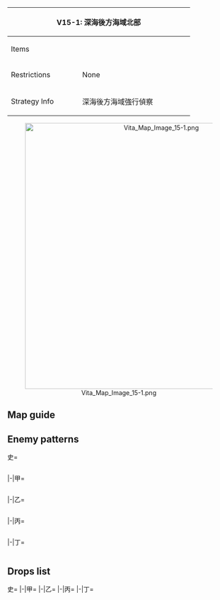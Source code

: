 {| class="article-table" style="width:100%;"
|-
! colspan="2" style="text-align:center;width:70%;" | V15-1: 深海後方海域北部
| rowspan="3" style="text-align:center;width:30%;" | [[File:Vita Map Banner 15-1.png|400px]]
|-
! Items
| {{Steel}}
|-
! Restrictions
| None
|-
! Strategy Info
|深海後方海域強行偵察
|深海棲艦艦隊の支配する領域に対する反攻作戦を開始する。<br>深海棲艦の集結している中枢海域を大きく迂回して、同後方<br>海域への強行偵察を実施せよ！
|}
<center>[[File:Vita Map Image 15-1.png|600px]]</center>
==Map guide==
{{Map/Branching
|id = V15-1
|A/empty -> B, C = *Choice node
|D -> E = *Do not meet the requirements for G
|D -> G = *Meet any of the following requirements :
**DD ≧ 3
**CL ≧ 1 and DD ≧ 2
**{{ShipLink|Akitsushima}} in the fleet and DD ≧ 2
|E -> G = *Fixed route
|F -> E = *Slow fleet
|F -> H = *Fast fleet
|G -> I/empty = *Fail the LoS check
|G -> K = *Pass the LoS check
|H -> J/resource = *Meet any of the following requirements : 
**Fail the LoS check
**CV(B) + (F)BB(V) ≧ 5
|H -> K = *Do not meet the requirements for J
}}

==Enemy patterns==
<tabber>史=
<div class="scrollable" style="width:800px;max-height:400px;overflow:auto;">
{{Map/Nodes|name=沿岸艦隊 南哨戒線
|B
|Normal/BaseXP
|{{Formation|Line Ahead}}
|250
|598
|576
|576
|576
|576
|534
|-
|B
|Normal/BaseXP
|{{Formation|Line Ahead}}
|230
|598
|576
|576
|575
|575
|534
|-
|B
|Normal/BaseXP
|{{Formation|Line Ahead}}
|210
|598
|575
|575
|575
|575
|534
|-
}}
{{Map/Nodes|name=沿岸艦隊 北哨戒線
|C
|Normal/BaseXP
|{{Formation|Line Ahead}}
|270
|602
|555
|554
|576
|576
|535
|-
|C
|Normal/BaseXP
|{{Formation|Line Ahead}}
|260
|601
|555
|554
|576
|576
|535
|-
|C
|Normal/BaseXP
|{{Formation|Line Ahead}}
|240
|601
|555
|554
|575
|575
|533
|-
}}
{{Map/Nodes|name=沿岸艦隊 護衛空母群
|D
|Normal/BaseXP
|{{Formation|Diamond}}
|210
|560
|560
|527
|592
|577
|577
|-
|D
|Normal/BaseXP
|{{Formation|Diamond}}
|200
|560
|560
|527
|592
|576
|576
|-
|D
|Normal/BaseXP
|{{Formation|Diamond}}
|180
|560
|560
|527
|591
|576
|576
|-
|D
|Normal/BaseXP
|{{Formation|Diamond}}
|160
|560
|560
|527
|591
|575
|575
|-
}}
{{Map/Nodes|name=沿岸艦隊潜水艦防衛線
|E
|Normal/BaseXP
|{{Formation|Echelon}}
|260
|572
|571
|571
|571
|-
|E
|Normal/BaseXP
|{{Formation|Line Abreast}}
|260
|572
|571
|571
|571
|-
|E
|Normal/BaseXP
|{{Formation|Echelon}}
|220
|572
|571
|533
|533
|-
|E
|Normal/BaseXP
|{{Formation|Line Abreast}}
|220
|572
|571
|533
|533
|-
}}
{{Map/Nodes|name=沿岸艦隊 機動部隊
|F
|Normal/BaseXP
|{{Formation|Diamond}}
|240
|579
|543
|591
|591
|576
|576
|-
|F
|Normal/BaseXP
|{{Formation|Diamond}}
|220
|579
|543
|591
|576
|576
|575
|-
|F
|Normal/BaseXP
|{{Formation|Diamond}}
|210
|579
|543
|591
|576
|575
|575
|-
|F
|Normal/BaseXP
|{{Formation|Diamond}}
|200
|579
|543
|591
|575
|575
|575
|-
}}
{{Map/Nodes|name=沿岸防衛艦隊 I群
|G
|Normal/BaseXP
|{{Formation|Line Ahead}}
|220
|555
|527
|595
|595
|576
|576
|-
|G
|Normal/BaseXP
|{{Formation|Double Line}}
|220
|555
|527
|595
|595
|576
|576
|-
|G
|Normal/BaseXP
|{{Formation|Line Ahead}}
|200
|555
|527
|595
|595
|575
|575
|-
|G
|Normal/BaseXP
|{{Formation|Double Line}}
|200
|555
|527
|595
|595
|575
|575
|-
}}
{{Map/Nodes|name=沿岸防衛艦隊 II群
|H
|Normal/BaseXP
|{{Formation|Line Ahead}}
|210
|527
|527
|592
|592
|576
|576
|-
|H
|Normal/BaseXP
|{{Formation|Double Line}}
|210
|527
|527
|592
|592
|576
|576
|-
|H
|Normal/BaseXP
|{{Formation|Line Ahead}}
|190
|527
|527
|592
|592
|575
|575
|-
|H
|Normal/BaseXP
|{{Formation|Double Line}}
|190
|527
|527
|592
|592
|575
|575
|-
}}
{{Map/Nodes|name=沿岸防衛艦隊 旗艦艦隊
|K
|Boss/BaseXP
|{{Formation|Line Ahead}}
|350
|557
|529
|529
|560
|577
|577
|-
|K
|Boss/BaseXP
|{{Formation|Line Ahead}}
|330
|557
|529
|529
|560
|576
|576
|-
|K
|Boss/BaseXP
|{{Formation|Line Ahead}}
|300
|557
|529
|529
|523
|575
|575
|-
|K
|Boss/BaseXP
|{{Formation|Line Ahead}}
|280
|557
|524
|524
|560
|575
|575
|-
}}
</div> <!-- overflow -->
|-|甲=
<div class="scrollable" style="width:800px;max-height:400px;overflow:auto;">
{{Map/Nodes|name=沿岸艦隊 南哨戒線
|B
|Normal/BaseXP
|{{Formation|Line Ahead}}
|230
|598
|576
|576
|575
|575
|534
|-
|B
|Normal/BaseXP
|{{Formation|Line Ahead}}
|210
|598
|575
|575
|575
|575
|534
|-
|B
|Normal/BaseXP
|{{Formation|Line Ahead}}
|180
|597
|575
|575
|501
|501
|532
|-
|B
|Normal/BaseXP
|{{Formation|Double Line}}
|180
|597
|575
|575
|501
|501
|532
|-
}}
{{Map/Nodes|name=沿岸艦隊 北哨戒線
|C
|Normal/BaseXP
|{{Formation|Line Ahead}}
|260
|601
|555
|554
|576
|576
|535
|-
|C
|Normal/BaseXP
|{{Formation|Line Ahead}}
|240
|601
|555
|554
|575
|575
|533
|-
|C
|Normal/BaseXP
|{{Formation|Line Ahead}}
|200
|601
|555
|554
|575
|575
|531
|-
|C
|Normal/BaseXP
|{{Formation|Double Line}}
|200
|601
|555
|554
|575
|575
|531
|-
}}
{{Map/Nodes|name=沿岸艦隊 護衛空母群
|D
|Normal/BaseXP
|{{Formation|Diamond}}
|200
|560
|560
|527
|592
|576
|576
|-
|D
|Normal/BaseXP
|{{Formation|Diamond}}
|180
|560
|560
|527
|591
|576
|576
|-
|D
|Normal/BaseXP
|{{Formation|Diamond}}
|160
|560
|560
|527
|591
|575
|575
|-
|D
|Normal/BaseXP
|{{Formation|Diamond}}
|140
|560
|560
|591
|575
|501
|501
|-
}}
{{Map/Nodes|name=沿岸艦隊潜水艦防衛線
|E
|Normal/BaseXP
|{{Formation|Echelon}}
|220
|572
|571
|533
|533
|-
|E
|Normal/BaseXP
|{{Formation|Line Abreast}}
|220
|572
|571
|533
|533
|-
|E
|Normal/BaseXP
|{{Formation|Echelon}}
|170
|572
|571
|530
|530
|-
|E
|Normal/BaseXP
|{{Formation|Line Abreast}}
|170
|572
|571
|530
|530
|-
}}
{{Map/Nodes|name=沿岸艦隊 機動部隊
|F
|Normal/BaseXP
|{{Formation|Diamond}}
|220
|579
|543
|591
|576
|576
|575
|-
|F
|Normal/BaseXP
|{{Formation|Diamond}}
|210
|579
|543
|591
|576
|575
|575
|-
|F
|Normal/BaseXP
|{{Formation|Diamond}}
|200
|579
|543
|591
|575
|575
|575
|-
|F
|Normal/BaseXP
|{{Formation|Diamond}}
|180
|528
|543
|591
|575
|575
|575
|-
}}
{{Map/Nodes|name=沿岸防衛艦隊 I群
|G
|Normal/BaseXP
|{{Formation|Line Ahead}}
|200
|555
|527
|595
|595
|575
|575
|-
|G
|Normal/BaseXP
|{{Formation|Double Line}}
|200
|555
|527
|595
|595
|575
|575
|-
|G
|Normal/BaseXP
|{{Formation|Line Ahead}}
|160
|555
|527
|594
|575
|575
|575
|-
|G
|Normal/BaseXP
|{{Formation|Double Line}}
|160
|555
|527
|594
|575
|575
|575
|-
}}
{{Map/Nodes|name=沿岸防衛艦隊 II群
|H
|Normal/BaseXP
|{{Formation|Line Ahead}}
|190
|527
|527
|592
|592
|575
|575
|-
|H
|Normal/BaseXP
|{{Formation|Double Line}}
|190
|527
|527
|592
|592
|575
|575
|-
|H
|Normal/BaseXP
|{{Formation|Line Ahead}}
|150
|527
|527
|591
|575
|575
|575
|-
|H
|Normal/BaseXP
|{{Formation|Double Line}}
|150
|527
|527
|591
|575
|575
|575
|-
}}
{{Map/Nodes|name=沿岸防衛艦隊 旗艦艦隊
|K
|Boss/BaseXP
|{{Formation|Line Ahead}}
|300
|557
|529
|529
|523
|575
|575
|-
|K
|Boss/BaseXP
|{{Formation|Line Ahead}}
|280
|557
|524
|524
|560
|575
|575
|-
|K
|Boss/BaseXP
|{{Formation|Line Ahead}}
|260
|557
|524
|524
|523
|575
|575
|-
|K
|Boss/BaseXP
|{{Formation|Line Ahead}}
|240
|557
|524
|524
|575
|575
|-
}}
</div> <!-- overflow -->
|-|乙=
<div class="scrollable" style="width:800px;max-height:400px;overflow:auto;">
{{Map/Nodes|name=沿岸艦隊 南哨戒線
|B
|Normal/BaseXP
|{{Formation|Line Ahead}}
|180
|597
|575
|575
|501
|501
|532
|-
|B
|Normal/BaseXP
|{{Formation|Double Line}}
|180
|597
|575
|575
|501
|501
|532
|-
|B
|Normal/BaseXP
|{{Formation|Line Ahead}}
|160
|597
|575
|501
|501
|501
|530
|-
|B
|Normal/BaseXP
|{{Formation|Double Line}}
|160
|597
|575
|501
|501
|501
|530
|-
|B
|Normal/BaseXP
|{{Formation|Double Line}}
|140
|597
|575
|501
|501
|501
|-
}}
{{Map/Nodes|name=沿岸艦隊 北哨戒線
|C
|Normal/BaseXP
|{{Formation|Line Ahead}}
|200
|601
|555
|554
|575
|575
|531
|-
|C
|Normal/BaseXP
|{{Formation|Double Line}}
|200
|601
|555
|554
|575
|575
|531
|-
|C
|Normal/BaseXP
|{{Formation|Double Line}}
|160
|555
|554
|518
|575
|575
|530
|-
|C
|Normal/BaseXP
|{{Formation|Double Line}}
|140
|555
|554
|575
|501
|501
|530
|-
}}
{{Map/Nodes|name=沿岸艦隊 護衛空母群
|D
|Normal/BaseXP
|{{Formation|Diamond}}
|140
|560
|560
|591
|575
|501
|501
|-
|D
|Normal/BaseXP
|{{Formation|Diamond}}
|130
|560
|523
|591
|575
|501
|501
|-
|D
|Normal/BaseXP
|{{Formation|Diamond}}
|120
|523
|523
|591
|575
|501
|501
|-
|D
|Normal/BaseXP
|{{Formation|Diamond}}
|110
|523
|523
|519
|575
|501
|501
|-
}}
{{Map/Nodes|name=沿岸艦隊潜水艦防衛線
|E
|Normal/BaseXP
|{{Formation|Echelon}}
|170
|572
|571
|530
|530
|-
|E
|Normal/BaseXP
|{{Formation|Line Abreast}}
|170
|572
|571
|530
|530
|-
|E
|Normal/BaseXP
|{{Formation|Echelon}}
|140
|572
|530
|530
|530
|-
|E
|Normal/BaseXP
|{{Formation|Line Abreast}}
|140
|572
|530
|530
|530
|-
}}
{{Map/Nodes|name=沿岸艦隊 機動部隊
|F
|Normal/BaseXP
|{{Formation|Diamond}}
|180
|528
|543
|591
|575
|575
|575
|-
|F
|Normal/BaseXP
|{{Formation|Diamond}}
|160
|528
|543
|591
|575
|501
|501
|-
|F
|Normal/BaseXP
|{{Formation|Diamond}}
|150
|528
|542
|591
|575
|501
|501
|-
|F
|Normal/BaseXP
|{{Formation|Diamond}}
|130
|528
|542
|575
|501
|501
|501
|-
}}
{{Map/Nodes|name=沿岸防衛艦隊 I群
|G
|Normal/BaseXP
|{{Formation|Line Ahead}}
|160
|555
|527
|594
|575
|575
|575
|-
|G
|Normal/BaseXP
|{{Formation|Double Line}}
|160
|555
|527
|594
|575
|575
|575
|-
|G
|Normal/BaseXP
|{{Formation|Line Ahead}}
|130
|555
|527
|594
|575
|501
|501
|-
|G
|Normal/BaseXP
|{{Formation|Double Line}}
|130
|555
|527
|594
|575
|501
|501
|-
}}
{{Map/Nodes|name=沿岸防衛艦隊 II群
|H
|Normal/BaseXP
|{{Formation|Line Ahead}}
|150
|527
|527
|591
|575
|575
|575
|-
|H
|Normal/BaseXP
|{{Formation|Double Line}}
|150
|527
|527
|591
|575
|575
|575
|-
|H
|Normal/BaseXP
|{{Formation|Line Ahead}}
|125
|527
|527
|591
|575
|501
|501
|-
|H
|Normal/BaseXP
|{{Formation|Double Line}}
|125
|527
|527
|591
|575
|501
|501
|-
}}
{{Map/Nodes|name=沿岸防衛艦隊 旗艦艦隊
|K
|Boss/BaseXP
|{{Formation|Line Ahead}}
|240
|557
|524
|524
|575
|575
|-
|K
|Boss/BaseXP
|{{Formation|Line Ahead}}
|220
|557
|524
|524
|501
|-
|K
|Boss/BaseXP
|{{Formation|Line Ahead}}
|200
|557
|501
|501
|501
|-
}}
</div> <!-- overflow -->
|-|丙=
<div class="scrollable" style="width:800px;max-height:400px;overflow:auto;">
{{Map/Nodes|name=沿岸艦隊 南哨戒線
|B
|Normal/BaseXP
|{{Formation|Line Ahead}}
|160
|597
|575
|501
|501
|501
|530
|-
|B
|Normal/BaseXP
|{{Formation|Double Line}}
|160
|597
|575
|501
|501
|501
|530
|-
|B
|Normal/BaseXP
|{{Formation|Double Line}}
|140
|597
|575
|501
|501
|501
|-
|B
|Normal/BaseXP
|{{Formation|Double Line}}
|80
|575
|575
|501
|501
|-
}}
{{Map/Nodes|name=沿岸艦隊 北哨戒線
|C
|Normal/BaseXP
|{{Formation|Double Line}}
|160
|555
|554
|518
|575
|575
|530
|-
|C
|Normal/BaseXP
|{{Formation|Double Line}}
|140
|555
|554
|575
|501
|501
|530
|-
|C
|Normal/BaseXP
|{{Formation|Double Line}}
|120
|555
|518
|575
|501
|501
|501
|-
|C
|Normal/BaseXP
|{{Formation|Double Line}}
|100
|519
|518
|575
|501
|501
|-
}}
{{Map/Nodes|name=沿岸艦隊 護衛空母群
|D
|Normal/BaseXP
|{{Formation|Diamond}}
|130
|560
|523
|591
|575
|501
|501
|-
|D
|Normal/BaseXP
|{{Formation|Diamond}}
|120
|523
|523
|591
|575
|501
|501
|-
|D
|Normal/BaseXP
|{{Formation|Diamond}}
|110
|523
|523
|519
|575
|501
|501
|-
|D
|Normal/BaseXP
|{{Formation|Diamond}}
|100
|523
|523
|519
|501
|501
|-
}}
{{Map/Nodes|name=沿岸艦隊潜水艦防衛線
|E
|Normal/BaseXP
|{{Formation|Echelon}}
|140
|572
|530
|530
|530
|-
|E
|Normal/BaseXP
|{{Formation|Line Abreast}}
|140
|572
|530
|530
|530
|-
|E
|Normal/BaseXP
|{{Formation|Echelon}}
|120
|571
|530
|530
|530
|-
}}
{{Map/Nodes|name=沿岸艦隊 機動部隊
|F
|Normal/BaseXP
|{{Formation|Diamond}}
|160
|528
|543
|591
|575
|501
|501
|-
|F
|Normal/BaseXP
|{{Formation|Diamond}}
|150
|528
|542
|591
|575
|501
|501
|-
|F
|Normal/BaseXP
|{{Formation|Diamond}}
|130
|528
|542
|575
|501
|501
|501
|-
|F
|Normal/BaseXP
|{{Formation|Diamond}}
|120
|525
|542
|501
|501
|501
|501
|-
}}
{{Map/Nodes|name=沿岸防衛艦隊 I群
|G
|Normal/BaseXP
|{{Formation|Line Ahead}}
|130
|555
|527
|594
|575
|501
|501
|-
|G
|Normal/BaseXP
|{{Formation|Double Line}}
|130
|555
|527
|594
|575
|501
|501
|-
|G
|Normal/BaseXP
|{{Formation|Double Line}}
|100
|527
|522
|575
|501
|501
|501
|-
}}
{{Map/Nodes|name=沿岸防衛艦隊 II群
|H
|Normal/BaseXP
|{{Formation|Line Ahead}}
|125
|527
|527
|591
|575
|501
|501
|-
|H
|Normal/BaseXP
|{{Formation|Double Line}}
|125
|527
|527
|591
|575
|501
|501
|-
|H
|Normal/BaseXP
|{{Formation|Double Line}}
|100
|522
|522
|591
|575
|501
|501
|-
}}
{{Map/Nodes|name=沿岸防衛艦隊 旗艦艦隊
|K
|Boss/BaseXP
|{{Formation|Line Ahead}}
|220
|557
|524
|524
|501
|-
|K
|Boss/BaseXP
|{{Formation|Line Ahead}}
|200
|557
|501
|501
|501
|-
|K
|Boss/BaseXP
|{{Formation|Line Ahead}}
|200
|529
|501
|501
|501
|-
}}
</div> <!-- overflow -->
|-|丁=
<div class="scrollable" style="width:800px;max-height:400px;overflow:auto;">
{{Map/Nodes|name=沿岸艦隊 南哨戒線
|B
|Normal/BaseXP
|{{Formation|Double Line}}
|140
|597
|575
|501
|501
|501
|-
|B
|Normal/BaseXP
|{{Formation|Double Line}}
|80
|575
|575
|501
|501
|-
}}
{{Map/Nodes|name=沿岸艦隊 北哨戒線
|C
|Normal/BaseXP
|{{Formation|Double Line}}
|120
|555
|518
|575
|501
|501
|501
|-
|C
|Normal/BaseXP
|{{Formation|Double Line}}
|100
|519
|518
|575
|501
|501
|-
}}
{{Map/Nodes|name=沿岸艦隊 護衛空母群
|D
|Normal/BaseXP
|{{Formation|Diamond}}
|110
|523
|523
|519
|575
|501
|501
|-
|D
|Normal/BaseXP
|{{Formation|Diamond}}
|100
|523
|523
|519
|501
|501
|-
}}
{{Map/Nodes|name=沿岸艦隊潜水艦防衛線
|E
|Normal/BaseXP
|{{Formation|Echelon}}
|140
|572
|530
|530
|530
|-
|E
|Normal/BaseXP
|{{Formation|Line Abreast}}
|140
|572
|530
|530
|530
|-
|E
|Normal/BaseXP
|{{Formation|Echelon}}
|120
|571
|530
|530
|530
|-
}}
{{Map/Nodes|name=沿岸艦隊 機動部隊
|F
|Normal/BaseXP
|{{Formation|Diamond}}
|130
|528
|542
|575
|501
|501
|501
|-
|F
|Normal/BaseXP
|{{Formation|Diamond}}
|120
|525
|542
|501
|501
|501
|501
|-
}}
{{Map/Nodes|name=沿岸防衛艦隊 I群
|G
|Normal/BaseXP
|{{Formation|Double Line}}
|130
|555
|527
|594
|575
|501
|501
|-
|G
|Normal/BaseXP
|{{Formation|Double Line}}
|100
|527
|522
|575
|501
|501
|501
|-
}}
{{Map/Nodes|name=沿岸防衛艦隊 II群
|H
|Normal/BaseXP
|{{Formation|Double Line}}
|125
|527
|527
|591
|575
|501
|501
|-
|H
|Normal/BaseXP
|{{Formation|Double Line}}
|100
|522
|522
|591
|575
|501
|501
|-
}}
{{Map/Nodes|name=沿岸防衛艦隊 旗艦艦隊
|K
|Boss/BaseXP
|{{Formation|Line Ahead}}
|200
|557
|501
|501
|501
|-
|K
|Boss/BaseXP
|{{Formation|Line Ahead}}
|200
|529
|501
|501
|501
|-
}}
</div> <!-- overflow -->
</tabber>

==Drops list==
<tabber>史=
{{Map/Drops
|regular = true
|no_legend = true
|filter_button = true
|nodes =  B, C, D, E, F, G, H, K
|boss = K
|{{ShipFrom|176}} : G, H, K
|{{ShipFrom|171}} : G, H, K
|{{ShipFrom|421}} : G, H, K
|{{ShipFrom|415}} : G, H, K
|{{ShipFrom|122}} : G, H, K
|{{ShipFrom|80}} : G, H, K
|{{ShipFrom|81}} : F, G, H, K
|{{ShipFrom|77}} : D, F, G, H, K
|{{ShipFrom|87}} : D, F, G, H, K
|{{ShipFrom|78}} : D, F, G, H, K
|{{ShipFrom|86}} : D, F, G, H, K
|{{ShipFrom|79}} : D, F, G, H, K
|{{ShipFrom|85}} : D, F, G, H, K
|{{ShipFrom|26}} : D, F, G, H, K
|{{ShipFrom|27}} : C, D, F, G, H, K
|{{ShipFrom|120}} : C, D, F, G, H, K
|{{ShipFrom|123}} : B, C, D, F, G, H, K
|{{ShipFrom|71}} : B, C, D, F, G, H, K
|{{ShipFrom|72}} : B, C, D, F, G, H, K
|{{ShipFrom|70}} : B, C, D, E, F, G, H, K
|{{ShipFrom|66}} : B, C, D, E, F, G, H, K
|{{ShipFrom|67}} : B, C, D, E, F, G, H, K
|{{ShipFrom|62}} : B, C, D, E, F, G, H, K
|{{ShipFrom|68}} : B, C, D, E, F, G, H, K
|{{ShipFrom|69}} : B, C, D, E, F, G, H, K
|{{ShipFrom|63}} : B, C, D, E, F, G, H, K
|{{ShipFrom|64}} : B, C, D, E, F, G, H, K
|{{ShipFrom|65}} : B, C, D, E, F, G, H, K
|{{ShipFrom|59}} : B, C, D, E, F, G, H, K
|{{ShipFrom|60}} : B, C, D, E, F, G, H, K
|{{ShipFrom|61}} : B, C, D, E, F, G, H, K
|{{ShipFrom|17}} : B, C, D, E, F, G, H,
|{{ShipFrom|18}} : B, C, D, E, F, G, H,
|{{ShipFrom|19}} : B, C, D, E, F, G, H,
|{{ShipFrom|143}} : K
|{{ShipFrom|422}} : K
|{{ShipFrom|409}} : K
|{{ShipFrom|410}} : K
|{{ShipFrom|1}} : K
|{{ShipFrom|2}} : K
|{{ShipFrom|28}} : K
|{{ShipFrom|29}} : K
|{{ShipFrom|6}} : K
|{{ShipFrom|30}} : K
|{{ShipFrom|7}} : K
|{{ShipFrom|31}} : K
}}
|-|甲=
{{Map/Drops
|regular = true
|no_legend = true
|filter_button = true
|nodes =  B, C, D, E, F, G, H, K
|boss = K
|{{ShipFrom|176}} : G, H, K
|{{ShipFrom|171}} : G, H, K
|{{ShipFrom|421}} : G, H, K
|{{ShipFrom|415}} : G, H, K
|{{ShipFrom|122}} : G, H, K
|{{ShipFrom|80}} : G, H, K
|{{ShipFrom|81}} : F, G, H, K
|{{ShipFrom|77}} : D, F, G, H, K
|{{ShipFrom|87}} : D, F, G, H, K
|{{ShipFrom|78}} : D, F, G, H, K
|{{ShipFrom|86}} : D, F, G, H, K
|{{ShipFrom|79}} : D, F, G, H, K
|{{ShipFrom|85}} : D, F, G, H, K
|{{ShipFrom|26}} : C, D, F, G, H, K
|{{ShipFrom|27}} : C, D, F, G, H, K
|{{ShipFrom|120}} : B, C, D, F, G, H, K
|{{ShipFrom|123}} : B, C, D, F, G, H, K
|{{ShipFrom|71}} : B, C, D, F, G, H, K
|{{ShipFrom|72}} : B, C, D, F, G, H, K
|{{ShipFrom|70}} : B, C, D, E, F, G, H, K
|{{ShipFrom|66}} : B, C, D, E, F, G, H, K
|{{ShipFrom|67}} : B, C, D, E, F, G, H, K
|{{ShipFrom|62}} : B, C, D, E, F, G, H, K
|{{ShipFrom|68}} : B, C, D, E, F, G, H, K
|{{ShipFrom|69}} : B, C, D, E, F, G, H, K
|{{ShipFrom|63}} : B, C, D, E, F, G, H, K
|{{ShipFrom|64}} : B, C, D, E, F, G, H, K
|{{ShipFrom|65}} : B, C, D, E, F, G, H, K
|{{ShipFrom|59}} : B, C, D, E, F, G, H, K
|{{ShipFrom|60}} : B, C, D, E, F, G, H, K
|{{ShipFrom|61}} : B, C, D, E, F, G, H, K
|{{ShipFrom|17}} : B, C, D, E, F, G, H,
|{{ShipFrom|18}} : B, C, D, E, F, G, H,
|{{ShipFrom|19}} : B, C, D, E, F, G, H,
|{{ShipFrom|143}} : K
|{{ShipFrom|422}} : K
|{{ShipFrom|409}} : K
|{{ShipFrom|410}} : K
|{{ShipFrom|1}} : K
|{{ShipFrom|2}} : K
|{{ShipFrom|28}} : K
|{{ShipFrom|29}} : K
|{{ShipFrom|6}} : K
|{{ShipFrom|30}} : K
|{{ShipFrom|7}} : K
|{{ShipFrom|31}} : K
}}
|-|乙=
{{Map/Drops
|regular = true
|no_legend = true
|filter_button = true
|nodes =  B, C, D, E, F, G, H, K
|boss = K
|{{ShipFrom|176}} : K
|{{ShipFrom|171}} : G, H, K
|{{ShipFrom|421}} : G, H, K
|{{ShipFrom|415}} : G, H, K
|{{ShipFrom|122}} : G, H, K
|{{ShipFrom|80}} : G, H, K
|{{ShipFrom|81}} : G, H, K
|{{ShipFrom|77}} : F, G, H, K
|{{ShipFrom|87}} : D, F, G, H, K
|{{ShipFrom|78}} : D, F, G, H, K
|{{ShipFrom|86}} : D, F, G, H, K
|{{ShipFrom|79}} : D, F, G, H, K
|{{ShipFrom|85}} : C, D, F, G, H, K
|{{ShipFrom|26}} : C, D, F, G, H, K
|{{ShipFrom|27}} : B, C, D, F, G, H, K
|{{ShipFrom|120}} : B, C, D, F, G, H, K
|{{ShipFrom|123}} : B, C, D, F, G, H, K
|{{ShipFrom|71}} : B, C, D, F, G, H, K
|{{ShipFrom|72}} : B, C, D, F, G, H, K
|{{ShipFrom|70}} : B, C, D, E, F, G, H, K
|{{ShipFrom|66}} : B, C, D, E, F, G, H, K
|{{ShipFrom|67}} : B, C, D, E, F, G, H, K
|{{ShipFrom|62}} : B, C, D, E, F, G, H, K
|{{ShipFrom|68}} : B, C, D, E, F, G, H, K
|{{ShipFrom|69}} : B, C, D, E, F, G, H, K
|{{ShipFrom|63}} : B, C, D, E, F, G, H, K
|{{ShipFrom|64}} : B, C, D, E, F, G, H, K
|{{ShipFrom|65}} : B, C, D, E, F, G, H, K
|{{ShipFrom|59}} : B, C, D, E, F, G, H, K
|{{ShipFrom|60}} : B, C, D, E, F, G, H, K
|{{ShipFrom|61}} : B, C, D, E, F, G, H, K
|{{ShipFrom|17}} : B, C, D, E, F, G, H,
|{{ShipFrom|18}} : B, C, D, E, F, G, H,
|{{ShipFrom|19}} : B, C, D, E, F, G, H,
|{{ShipFrom|409}} : K
|{{ShipFrom|410}} : K
|{{ShipFrom|1}} : K
|{{ShipFrom|2}} : K
|{{ShipFrom|28}} : K
|{{ShipFrom|29}} : K
|{{ShipFrom|6}} : K
|{{ShipFrom|30}} : K
|{{ShipFrom|7}} : K
|{{ShipFrom|31}} : K
}}
|-|丙=
{{Map/Drops
|regular = true
|no_legend = true
|filter_button = true
|nodes =  B, C, D, E, F, G, H, K
|boss = K
|{{ShipFrom|176}} : K
|{{ShipFrom|171}} : K
|{{ShipFrom|421}} : G, H, K
|{{ShipFrom|415}} : G, H, K
|{{ShipFrom|122}} : G, H, K
|{{ShipFrom|80}} : G, H, K
|{{ShipFrom|81}} : G, H, K
|{{ShipFrom|77}} : F, G, H, K
|{{ShipFrom|87}} : D, F, G, H, K
|{{ShipFrom|78}} : D, F, G, H, K
|{{ShipFrom|86}} : D, F, G, H, K
|{{ShipFrom|79}} : D, F, G, H, K
|{{ShipFrom|85}} : C, D, F, G, H, K
|{{ShipFrom|26}} : C, D, F, G, H, K
|{{ShipFrom|27}} : B, C, D, F, G, H, K
|{{ShipFrom|120}} : B, C, D, F, G, H, K
|{{ShipFrom|123}} : B, C, D, F, G, H, K
|{{ShipFrom|71}} : B, C, D, F, G, H, K
|{{ShipFrom|72}} : B, C, D, F, G, H, K
|{{ShipFrom|70}} : B, C, D, E, F, G, H, K
|{{ShipFrom|66}} : B, C, D, E, F, G, H, K
|{{ShipFrom|67}} : B, C, D, E, F, G, H, K
|{{ShipFrom|62}} : B, C, D, E, F, G, H, K
|{{ShipFrom|68}} : B, C, D, E, F, G, H, K
|{{ShipFrom|69}} : B, C, D, E, F, G, H, K
|{{ShipFrom|63}} : B, C, D, E, F, G, H, K
|{{ShipFrom|64}} : B, C, D, E, F, G, H, K
|{{ShipFrom|65}} : B, C, D, E, F, G, H, K
|{{ShipFrom|59}} : B, C, D, E, F, G, H, K
|{{ShipFrom|60}} : B, C, D, E, F, G, H, K
|{{ShipFrom|61}} : B, C, D, E, F, G, H, K
|{{ShipFrom|17}} : B, C, D, E, F, G, H,
|{{ShipFrom|18}} : B, C, D, E, F, G, H,
|{{ShipFrom|19}} : B, C, D, E, F, G, H,
|{{ShipFrom|409}} : K
|{{ShipFrom|410}} : K
|{{ShipFrom|1}} : K
|{{ShipFrom|2}} : K
|{{ShipFrom|28}} : K
|{{ShipFrom|29}} : K
|{{ShipFrom|6}} : K
|{{ShipFrom|30}} : K
|{{ShipFrom|7}} : K
|{{ShipFrom|31}} : K
}}
|-|丁=
{{Map/Drops
|regular = true
|no_legend = true
|filter_button = true
|nodes =  B, C, D, E, F, G, H, K
|boss = K
|{{ShipFrom|171}} : K
|{{ShipFrom|421}} : K
|{{ShipFrom|415}} : G, H, K
|{{ShipFrom|122}} : G, H, K
|{{ShipFrom|80}} : G, H, K
|{{ShipFrom|81}} : G, H, K
|{{ShipFrom|77}} : G, H, K
|{{ShipFrom|87}} : F, G, H, K
|{{ShipFrom|78}} : F, G, H, K
|{{ShipFrom|86}} : D, F, G, H, K
|{{ShipFrom|79}} : D, F, G, H, K
|{{ShipFrom|85}} : C, D, F, G, H, K
|{{ShipFrom|26}} : C, D, F, G, H, K
|{{ShipFrom|27}} : B, C, D, F, G, H, K
|{{ShipFrom|120}} : B, C, D, F, G, H, K
|{{ShipFrom|123}} : B, C, D, F, G, H, K
|{{ShipFrom|71}} : B, C, D, F, G, H, K
|{{ShipFrom|72}} : B, C, D, F, G, H, K
|{{ShipFrom|70}} : B, C, D, E, F, G, H, K
|{{ShipFrom|66}} : B, C, D, E, F, G, H, K
|{{ShipFrom|67}} : B, C, D, E, F, G, H, K
|{{ShipFrom|62}} : B, C, D, E, F, G, H, K
|{{ShipFrom|68}} : B, C, D, E, F, G, H, K
|{{ShipFrom|69}} : B, C, D, E, F, G, H, K
|{{ShipFrom|63}} : B, C, D, E, F, G, H, K
|{{ShipFrom|64}} : B, C, D, E, F, G, H, K
|{{ShipFrom|65}} : B, C, D, E, F, G, H, K
|{{ShipFrom|59}} : B, C, D, E, F, G, H, K
|{{ShipFrom|60}} : B, C, D, E, F, G, H, K
|{{ShipFrom|61}} : B, C, D, E, F, G, H, K
|{{ShipFrom|17}} : B, C, D, E, F, G, H,
|{{ShipFrom|18}} : B, C, D, E, F, G, H,
|{{ShipFrom|19}} : B, C, D, E, F, G, H,
|{{ShipFrom|409}} : K
|{{ShipFrom|410}} : K
|{{ShipFrom|1}} : K
|{{ShipFrom|2}} : K
|{{ShipFrom|28}} : K
|{{ShipFrom|29}} : K
|{{ShipFrom|6}} : K
|{{ShipFrom|30}} : K
|{{ShipFrom|7}} : K
|{{ShipFrom|31}} : K
}}
</tabber>